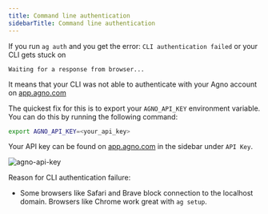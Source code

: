 ```yaml
---
title: Command line authentication
sidebarTitle: Command line authentication
---
```


If you run `ag auth` and you get the error: `CLI authentication failed` or your CLI gets stuck on

```
Waiting for a response from browser...
```

It means that your CLI was not able to authenticate with your Agno account on [app.agno.com](https://app.agno.com)

The quickest fix for this is to export your `AGNO_API_KEY` environment variable. You can do this by running the following command:

```bash
export AGNO_API_KEY=<your_api_key>
```

Your API key can be found on [app.agno.com](https://app.agno.com) in the sidebar under `API Key`.

![agno-api-key](/images/cli-faq.png)

Reason for CLI authentication failure:

- Some browsers like Safari and Brave block connection to the localhost domain. Browsers like Chrome work great with `ag setup`.

